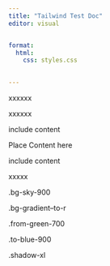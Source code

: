 ```yaml
---
title: "Tailwind Test Doc"
editor: visual


format:
  html:
    css: styles.css

  
---
```

<!-- tailwind cdn temp link -->
<script src = "https://cdn.tailwindcss.com"></script>
<!---->



<div class="bg-gradient-to-r from-indigo-500 from-10% via-purple-500 via-30% to-pink-500 to-90% ...">
  <!-- ... -->
  xxxxxx
</div>

xxxxxx

<div class="bg-gradient-to-r from-indigo-500 from-10% via-purple-500 via-30% to-pink-500 to-90% ...">
  <!-- ... -->
  include content
</div>


:::{.text-xl .text-blue .rounded-lg .py-4 .px-2 .bg-gradient--to-r .from-green-700 .to-blue-900 .shadow-xl}

Place Content here

:::

<p .bg-sky-900> 

include content

</p>


xxxxx

.bg-sky-900

.bg-gradient--to-r

.from-green-700

.to-blue-900

.shadow-xl
